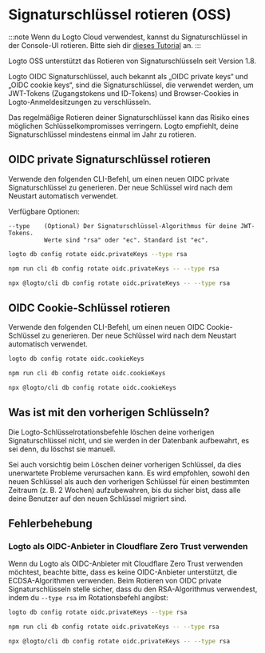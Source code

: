 
# Signaturschlüssel rotieren (OSS)

:::note
Wenn du Logto Cloud verwendest, kannst du Signaturschlüssel in der Console-UI rotieren. Bitte sieh dir [dieses Tutorial](/developers/signing-keys/#rotate-signing-keys-from-console-ui) an.
:::

Logto OSS unterstützt das Rotieren von Signaturschlüsseln seit Version 1.8.

Logto OIDC Signaturschlüssel, auch bekannt als „OIDC private keys“ und „OIDC cookie keys“, sind die Signaturschlüssel, die verwendet werden, um JWT-Tokens (Zugangstokens und ID-Tokens) und Browser-Cookies in Logto-Anmeldesitzungen zu verschlüsseln.

Das regelmäßige Rotieren deiner Signaturschlüssel kann das Risiko eines möglichen Schlüsselkompromisses verringern. Logto empfiehlt, deine Signaturschlüssel mindestens einmal im Jahr zu rotieren.

## OIDC private Signaturschlüssel rotieren

Verwende den folgenden CLI-Befehl, um einen neuen OIDC private Signaturschlüssel zu generieren. Der neue Schlüssel wird nach dem Neustart automatisch verwendet.

Verfügbare Optionen:

```
--type    (Optional) Der Signaturschlüssel-Algorithmus für deine JWT-Tokens.
          Werte sind "rsa" oder "ec". Standard ist "ec".
```

<Tabs groupId="cmd">

  <TabItem value="cli" label="CLI">

```bash
logto db config rotate oidc.privateKeys --type rsa
```

  </TabItem>
  <TabItem value="Local" label="lokal">

```bash
npm run cli db config rotate oidc.privateKeys -- --type rsa
```

  </TabItem>
  <TabItem value="npx" label="npx">

```bash
npx @logto/cli db config rotate oidc.privateKeys -- --type rsa
```

  </TabItem>

</Tabs>

## OIDC Cookie-Schlüssel rotieren

Verwende den folgenden CLI-Befehl, um einen neuen OIDC Cookie-Schlüssel zu generieren. Der neue Schlüssel wird nach dem Neustart automatisch verwendet.

<Tabs groupId="cmd">

  <TabItem value="cli" label="CLI">

```bash
logto db config rotate oidc.cookieKeys
```

  </TabItem>
  <TabItem value="Local" label="lokal">

```bash
npm run cli db config rotate oidc.cookieKeys
```

  </TabItem>
  <TabItem value="npx" label="npx">

```bash
npx @logto/cli db config rotate oidc.cookieKeys
```

  </TabItem>

</Tabs>

## Was ist mit den vorherigen Schlüsseln?

Die Logto-Schlüsselrotationsbefehle löschen deine vorherigen Signaturschlüssel nicht, und sie werden in der Datenbank aufbewahrt, es sei denn, du löschst sie manuell.

Sei auch vorsichtig beim Löschen deiner vorherigen Schlüssel, da dies unerwartete Probleme verursachen kann. Es wird empfohlen, sowohl den neuen Schlüssel als auch den vorherigen Schlüssel für einen bestimmten Zeitraum (z. B. 2 Wochen) aufzubewahren, bis du sicher bist, dass alle deine Benutzer auf den neuen Schlüssel migriert sind.

## Fehlerbehebung

### Logto als OIDC-Anbieter in Cloudflare Zero Trust verwenden

Wenn du Logto als OIDC-Anbieter mit Cloudflare Zero Trust verwenden möchtest, beachte bitte, dass es keine OIDC-Anbieter unterstützt, die ECDSA-Algorithmen verwenden. Beim Rotieren von OIDC private Signaturschlüsseln stelle sicher, dass du den RSA-Algorithmus verwendest, indem du `--type rsa` im Rotationsbefehl angibst:

<Tabs groupId="cmd-cloudflare-zero-trust">
  <TabItem value="cli" label="CLI">

```bash
logto db config rotate oidc.privateKeys --type rsa
```

  </TabItem>
  <TabItem value="Local" label="lokal">

```bash
npm run cli db config rotate oidc.privateKeys -- --type rsa
```

  </TabItem>
  <TabItem value="npx" label="npx">

```bash
npx @logto/cli db config rotate oidc.privateKeys -- --type rsa
```

  </TabItem>
</Tabs>
